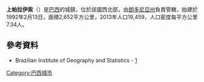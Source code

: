 {{coord|09|42|47|S|63|19|15|W|scale:30000|display=title}}

'''上帕拉伊索'''（{{lang-pt|Alto Paraíso}}）是[[巴西|巴西]]的城鎮，位於該國西北部，由[[朗多尼亞州|朗多尼亞州]]負責管轄，始建於1992年2月13日，面積2,652平方公里，2013年人口19,459，人口密度每平方公里7.34人。

==參考資料==
*Brazilian Institute of Geography and Statistics - [https://web.archive.org/web/20080611095922/http://www.ibge.gov.br/cidadesat/default.php]

{{Brazil-geo-stub}}
{{朗多尼亞州市鎮}}

[[Category:巴西城市|Category:巴西城市]]